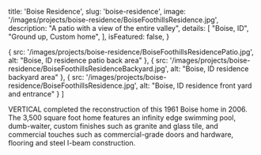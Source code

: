 
  title: 'Boise Residence',
  slug: 'boise-residence',
  image: '/images/projects/boise-residence/BoiseFoothillsResidence.jpg',
  description: "A patio with a view of the entire valley",
  details: [
    "Boise, ID",
    "Ground up, Custom home",
  ],
  isFeatured: false,
}

  {
    src: '/images/projects/boise-residence/BoiseFoothillsResidencePatio.jpg',
    alt: "Boise, ID residence patio back area"
  },
  {
    src: '/images/projects/boise-residence/BoiseFoothillsResidenceBackyard.jpg',
    alt: "Boise, ID residence backyard area"
  },
  {
    src: '/images/projects/boise-residence/BoiseFoothillsResidence.jpg',
    alt: "Boise, ID residence front yard and entrance"
  }
]


VERTICAL completed the reconstruction of this 1961 Boise home in 2006. The 3,500 square foot home features an infinity edge swimming pool, dumb-waiter, custom finishes such as granite and glass tile, and commercial touches such as commercial-grade doors and hardware, flooring and steel I-beam construction.

<Slider slides={slides}/>
